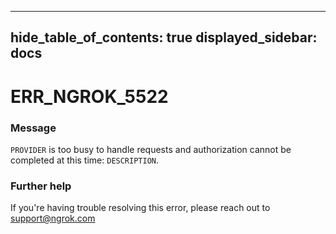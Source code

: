 

---
hide_table_of_contents: true
displayed_sidebar: docs
---


# ERR_NGROK_5522

### Message
`PROVIDER` is too busy to handle requests and authorization cannot be completed at this time: `DESCRIPTION`.

<ErrorDetails error="err_ngrok_5522" />



### Further help
If you're having trouble resolving this error, please reach out to [support@ngrok.com](mailto:support@ngrok.com?subject=Help%20with%20ERR_NGROK_5522)

